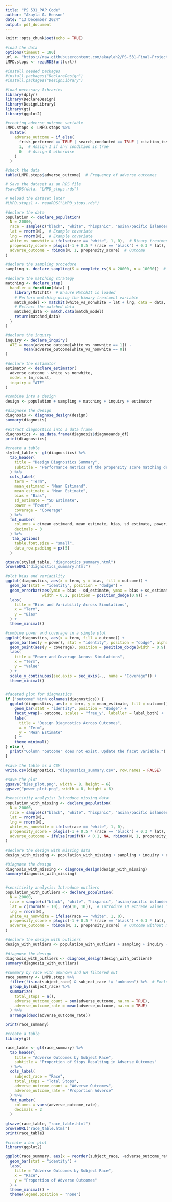 ---
title: "PS 531_PAP Code"
author: "Akayla A. Henson"
date: "13 December 2024"
output: pdf_document
---

```{r setup, include=FALSE}
knitr::opts_chunk$set(echo = TRUE)
```


```{r Load Data and Libraries}
#load the data
options(timeout = 180)
url <- "https://raw.githubusercontent.com/akaylah2/PS-531-Final-Project/refs/heads/main/LMPD.stops_Jun2014-Dec2020.rds"
LMPD.stops <- readRDS(url(url)) 

#install needed packages
#install.packages("DeclareDesign")
#install.packages("DesignLibrary")

#load necessary libraries 
library(dplyr)
library(DeclareDesign)
library(DesignLibrary)
library(gt)
library(ggplot2)

```


```{r Creating Adverse Outcome Variable}
#creating adverse outcome variable 
LMPD.stops <- LMPD.stops %>%
  mutate(
    adverse_outcome = if_else(
      frisk_performed == TRUE | search_conducted == TRUE | citation_issued == TRUE,
      1,  # Assign 1 if any condition is true
      0   # Assign 0 otherwise
    )
  )

#check the data
table(LMPD.stops$adverse_outcome)  # Frequency of adverse outcomes

# Save the dataset as an RDS file
#saveRDS(data, "LMPD_stops.rds")

# Reload the dataset later
#LMPD.stops1 <- readRDS("LMPD_stops.rds")

```


```{r Declare Design}
#declare the data
population <- declare_population(
  N = 20000,
  race = sample(c("black", "white", "hispanic", "asian/pacific islander"), N, replace = TRUE, prob = c(0.4, 0.3, 0.2, 0.1)),  # Fix probabilities
  lat = rnorm(N),  # Example covariate
  lng = rnorm(N),  # Example covariate
  white_vs_nonwhite = ifelse(race == "white", 1, 0),  # Binary treatment variable
  propensity_score = plogis(-1 + 0.5 * (race == "black") + 0.3 * lat),  # Valid logistic model
  adverse_outcome = rbinom(N, 1, propensity_score)  # Outcome
)

#declare the sampling procedure
sampling <- declare_sampling(S = complete_rs(N = 20000, n = 10000))  # Simple random sampling

#declare the matching strategy
matching <- declare_step(
  handler = function(data) {
    library(MatchIt)  # Ensure MatchIt is loaded
    # Perform matching using the binary treatment variable
    match_model <- matchit(white_vs_nonwhite ~ lat + lng, data = data, method = "nearest")
    # Extract the matched data
    matched_data <- match.data(match_model)
    return(matched_data)
  }
)

#declare the inquiry
inquiry <- declare_inquiry(
  ATE = mean(adverse_outcome[white_vs_nonwhite == 1]) - 
        mean(adverse_outcome[white_vs_nonwhite == 0])
)

#declare the estimator
estimator <- declare_estimator(
  adverse_outcome ~ white_vs_nonwhite, 
  model = lm_robust, 
  inquiry = "ATE"
)

#combine into a design
design <- population + sampling + matching + inquiry + estimator

#diagnose the design
diagnosis <- diagnose_design(design)
summary(diagnosis)

```


```{r Visualizing the Performance of the Design}
#extract diagnostics into a data frame
diagnostics <- as.data.frame(diagnosis$diagnosands_df)
print(diagnostics)

#create a table
styled_table <- gt(diagnostics) %>%
  tab_header(
    title = "Design Diagnostics Summary",
    subtitle = "Performance metrics of the propensity score matching design"
  ) %>%
  cols_label(
    term = "Term",
    mean_estimand = "Mean Estimand",
    mean_estimate = "Mean Estimate",
    bias = "Bias",
    sd_estimate = "SD Estimate",
    power = "Power",
    coverage = "Coverage"
  ) %>%
  fmt_number(
    columns = c(mean_estimand, mean_estimate, bias, sd_estimate, power, coverage),
    decimals = 3
  ) %>%
   tab_options(
    table.font.size = "small",
    data_row.padding = px(5)
  )

gtsave(styled_table, "diagnostics_summary.html")
browseURL("diagnostics_summary.html")

#plot bias and variability
ggplot(diagnostics, aes(x = term, y = bias, fill = outcome)) +
  geom_bar(stat = "identity", position = "dodge") +
  geom_errorbar(aes(ymin = bias - sd_estimate, ymax = bias + sd_estimate),
                width = 0.2, position = position_dodge(0.9)) +
  labs(
    title = "Bias and Variability Across Simulations",
    x = "Term",
    y = "Bias"
  ) +
  theme_minimal()

#combine power and coverage in a single plot
ggplot(diagnostics, aes(x = term, fill = outcome)) +
  geom_bar(aes(y = power), stat = "identity", position = "dodge", alpha = 0.7) +
  geom_point(aes(y = coverage), position = position_dodge(width = 0.9), size = 3, color = "blue") +
  labs(
    title = "Power and Coverage Across Simulations",
    x = "Term",
    y = "Value"
  ) +
  scale_y_continuous(sec.axis = sec_axis(~., name = "Coverage")) +
  theme_minimal()


#faceted plot for diagnostics
if ("outcome" %in% colnames(diagnostics)) {
  ggplot(diagnostics, aes(x = term, y = mean_estimate, fill = outcome)) +
    geom_bar(stat = "identity", position = "dodge") +
    facet_wrap(~ outcome, scales = "free_y", labeller = label_both) +
    labs(
      title = "Design Diagnostics Across Outcomes",
      x = "Term",
      y = "Mean Estimate"
    ) +
    theme_minimal()
} else {
  print("Column 'outcome' does not exist. Update the facet variable.")
}

#save the table as a CSV
write.csv(diagnostics, "diagnostics_summary.csv", row.names = FALSE)

#save the plot
ggsave("bias_plot.png", width = 8, height = 6)
ggsave("power_plot.png", width = 8, height = 6)

```


```{r Sensitivity Analyses}
#sensitivity analysis: Introduce missing data
population_with_missing <- declare_population(
  N = 20000,
  race = sample(c("black", "white", "hispanic", "asian/pacific islander"), N, replace = TRUE, prob = c(0.4, 0.3, 0.2, 0.1)),
  lat = rnorm(N),
  lng = rnorm(N),
  white_vs_nonwhite = ifelse(race == "white", 1, 0),
  propensity_score = plogis(-1 + 0.5 * (race == "black") + 0.3 * lat),
  adverse_outcome = ifelse(runif(N) < 0.1, NA, rbinom(N, 1, propensity_score))  # 10% missing outcome
)

#declare the design with missing data
design_with_missing <- population_with_missing + sampling + inquiry + estimator

#Diagnose the design
diagnosis_with_missing <- diagnose_design(design_with_missing)
summary(diagnosis_with_missing)


#sensitivity analysis: Introduce outliers
population_with_outliers <- declare_population(
  N = 20000,
  race = sample(c("black", "white", "hispanic", "asian/pacific islander"), N, replace = TRUE, prob = c(0.4, 0.3, 0.2, 0.1)),
  lat = c(rnorm(N - 10), rep(10, 10)),  # Introduce 10 extreme values in lat
  lng = rnorm(N),
  white_vs_nonwhite = ifelse(race == "white", 1, 0),
  propensity_score = plogis(-1 + 0.5 * (race == "black") + 0.3 * lat),
  adverse_outcome = rbinom(N, 1, propensity_score)  # Outcome without missingness
)

#declare the design with outliers
design_with_outliers <- population_with_outliers + sampling + inquiry + estimator

#diagnose the design
diagnosis_with_outliers <- diagnose_design(design_with_outliers)
summary(diagnosis_with_outliers)


```


```{r Tables/Figures}

#summary by race with unknown and NA filtered out
race_summary <- LMPD.stops %>%
  filter(!is.na(subject_race) & subject_race != "unknown") %>%  # Exclude NA and "unknown"
  group_by(subject_race) %>%
  summarize(
    total_stops = n(),
    adverse_outcome_count = sum(adverse_outcome, na.rm = TRUE),
    adverse_outcome_rate = mean(adverse_outcome, na.rm = TRUE)
  ) %>%
  arrange(desc(adverse_outcome_rate))

print(race_summary)

#create a table
library(gt)

race_table <- gt(race_summary) %>%
  tab_header(
    title = "Adverse Outcomes by Subject Race",
    subtitle = "Proportion of Stops Resulting in Adverse Outcomes"
  ) %>%
  cols_label(
    subject_race = "Race",
    total_stops = "Total Stops",
    adverse_outcome_count = "Adverse Outcomes",
    adverse_outcome_rate = "Proportion Adverse"
  ) %>%
  fmt_number(
    columns = vars(adverse_outcome_rate),
    decimals = 2
  )

gtsave(race_table, "race_table.html")
browseURL("race_table.html")
print(race_table)

#create a bar plot
library(ggplot2)

ggplot(race_summary, aes(x = reorder(subject_race, -adverse_outcome_rate), y = adverse_outcome_rate, fill = subject_race)) +
  geom_bar(stat = "identity") +
  labs(
    title = "Adverse Outcomes by Subject Race",
    x = "Race",
    y = "Proportion of Adverse Outcomes"
  ) +
  theme_minimal() +
  theme(legend.position = "none")

```

